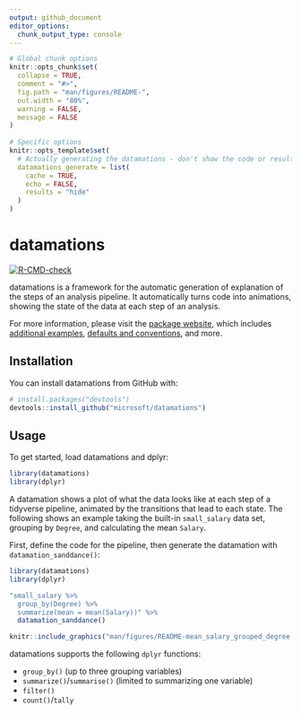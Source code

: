 ```yaml
---
output: github_document
editor_options: 
  chunk_output_type: console
---
```


<!-- README.md is generated from README.Rmd. Please edit that file -->

```r
# Global chunk options
knitr::opts_chunk$set(
  collapse = TRUE,
  comment = "#>",
  fig.path = "man/figures/README-",
  out.width = "80%",
  warning = FALSE,
  message = FALSE
)
  
# Specific options
knitr::opts_template$set(
  # Actually generating the datamations - don't show the code or results (returns FALSE right now), and cache the image so it's not regenerated each time
  datamations_generate = list(
    cache = TRUE,
    echo = FALSE,
    results = "hide"
  )
)
```

# datamations

<!-- badges: start -->
[![R-CMD-check](https://github.com/microsoft/datamations/workflows/R-CMD-check/badge.svg)](https://github.com/microsoft/datamations/actions)
<!-- badges: end -->

datamations is a framework for the automatic generation of explanation of the steps of an analysis pipeline. It automatically turns code into animations, showing the state of the data at each step of an analysis.

For more information, please visit the [package website](https://microsoft.github.io/datamations/), which includes [additional examples](https://microsoft.github.io/datamations/articles/Examples.html), [defaults and conventions](https://microsoft.github.io/datamations/articles/details.html), and more.

## Installation

You can install datamations from GitHub with:

```r
# install.packages("devtools")
devtools::install_github("microsoft/datamations")
```

## Usage

To get started, load datamations and dplyr:

```r
library(datamations)
library(dplyr)
```

A datamation shows a plot of what the data looks like at each step of a tidyverse pipeline, animated by the transitions that lead to each state. The following shows an example taking the built-in `small_salary` data set, grouping by `Degree`, and calculating the mean `Salary`.

First, define the code for the pipeline, then generate the datamation with `datamation_sanddance()`:

```r
library(datamations)
library(dplyr)

"small_salary %>% 
  group_by(Degree) %>%
  summarize(mean = mean(Salary))" %>%
  datamation_sanddance()
```

```r
knitr::include_graphics("man/figures/README-mean_salary_grouped_degree.gif")
```

datamations supports the following `dplyr` functions:

* `group_by()` (up to three grouping variables)
* `summarize()`/`summarise()` (limited to summarizing one variable)
* `filter()`
* `count()`/`tally`
